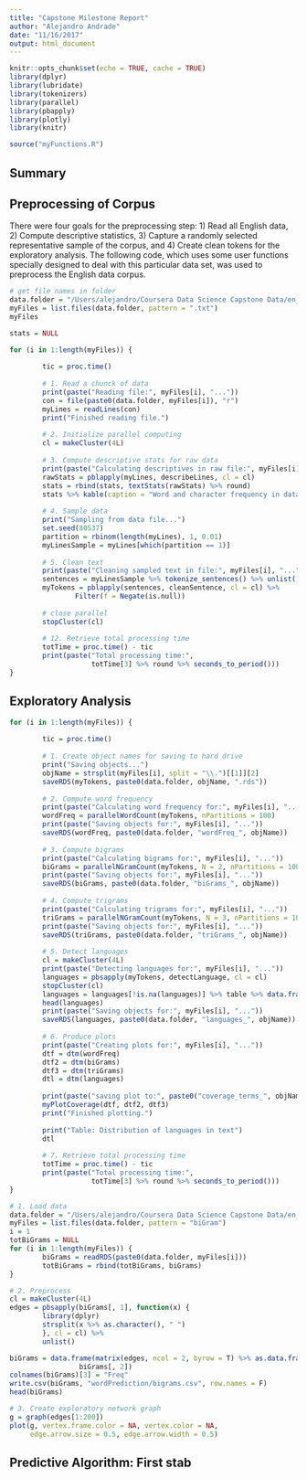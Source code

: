 ```yaml
---
title: "Capstone Milestone Report"
author: "Alejandro Andrade"
date: "11/16/2017"
output: html_document
---
```


```r
knitr::opts_chunk$set(echo = TRUE, cache = TRUE)
library(dplyr)
library(lubridate)
library(tokenizers)
library(parallel)
library(pbapply)
library(plotly)
library(knitr)

source("myFunctions.R")
```

## Summary



## Preprocessing of Corpus
There were four goals for the preprocessing step: 1) Read all English data, 2) Compute descriptive statistics, 3) Capture a randomly selected representative sample of the corpus, and 4) Create clean tokens for the exploratory analysis. The following code, which uses some user functions specially designed to deal with this particular data set, was used to preprocess the English data corpus.
```r
# get file names in folder
data.folder = "/Users/alejandro/Coursera Data Science Capstone Data/en_US/"
myFiles = list.files(data.folder, pattern = ".txt")
myFiles

stats = NULL

for (i in 1:length(myFiles)) {
        
        tic = proc.time()
        
        # 1. Read a chunck of data
        print(paste("Reading file:", myFiles[i], "..."))
        con = file(paste0(data.folder, myFiles[i]), "r")
        myLines = readLines(con)
        print("Finished reading file.")
        
        # 2. Initialize parallel computing
        cl = makeCluster(4L)
        
        # 3. Compute descriptive stats for raw data
        print(paste("Calculating descriptives in raw file:", myFiles[i], "..."))
        rawStats = pblapply(myLines, describeLines, cl = cl)
        stats = rbind(stats, textStats(rawStats) %>% round)
        stats %>% kable(caption = "Word and character frequency in data file.")
        
        # 4. Sample data
        print("Sampling from data file...")
        set.seed(80537)
        partition = rbinom(length(myLines), 1, 0.01)
        myLinesSample = myLines[which(partition == 1)]
        
        # 5. Clean text
        print(paste("Cleaning sampled text in file:", myFiles[i], "..."))
        sentences = myLinesSample %>% tokenize_sentences() %>% unlist()
        myTokens = pblapply(sentences, cleanSentence, cl = cl) %>%
                Filter(f = Negate(is.null))
        
        # close parallel
        stopCluster(cl)
        
        # 12. Retrieve total processing time
        totTime = proc.time() - tic
        print(paste("Total processing time:", 
                    totTime[3] %>% round %>% seconds_to_period()))
}
```


## Exploratory Analysis

```r
for (i in 1:length(myFiles)) {
        
        tic = proc.time()
        
        # 1. Create object names for saving to hard drive
        print("Saving objects...")
        objName = strsplit(myFiles[i], split = "\\.")[[1]][2]
        saveRDS(myTokens, paste0(data.folder, objName, ".rds"))
        
        # 2. Compute word frequency
        print(paste("Calculating word frequency for:", myFiles[i], "..."))
        wordFreq = parallelWordCount(myTokens, nPartitions = 100)
        print(paste("Saving objects for:", myFiles[i], "..."))
        saveRDS(wordFreq, paste0(data.folder, "wordFreq_", objName))
        
        # 3. Compute bigrams
        print(paste("Calculating bigrams for:", myFiles[i], "..."))
        biGrams = parallelNGramCount(myTokens, N = 2, nPartitions = 100)
        print(paste("Saving objects for:", myFiles[i], "..."))
        saveRDS(biGrams, paste0(data.folder, "biGrams_", objName))
        
        # 4. Compute trigrams
        print(paste("Calculating trigrams for:", myFiles[i], "..."))
        triGrams = parallelNGramCount(myTokens, N = 3, nPartitions = 100)
        print(paste("Saving objects for:", myFiles[i], "..."))
        saveRDS(triGrams, paste0(data.folder, "triGrams_", objName))
        
        # 5. Detect languages
        cl = makeCluster(4L)
        print(paste("Detecting languages for:", myFiles[i], "..."))
        languages = pbsapply(myTokens, detectLanguage, cl = cl)
        stopCluster(cl)
        languages = languages[!is.na(languages)] %>% table %>% data.frame()
        head(languages)
        print(paste("Saving objects for:", myFiles[i], "..."))
        saveRDS(languages, paste0(data.folder, "languages_", objName))
        
        # 6. Produce plots
        print(paste("Creating plots for:", myFiles[i], "..."))
        dtf = dtm(wordFreq)
        dtf2 = dtm(biGrams)
        dtf3 = dtm(triGrams)
        dtl = dtm(languages)
        
        print(paste("saving plot to:", paste0("coverage_terms_", objName, ".png")))
        myPlotCoverage(dtf, dtf2, dtf3)
        print("Finished plotting.")
        
        print("Table: Distribution of languages in text")
        dtl
        
        # 7. Retrieve total processing time
        totTime = proc.time() - tic
        print(paste("Total processing time:", 
                    totTime[3] %>% round %>% seconds_to_period()))
}
```

```r
# 1. Load data
data.folder = "/Users/alejandro/Coursera Data Science Capstone Data/en_US/"
myFiles = list.files(data.folder, pattern = "biGram")
i = 1
totBiGrams = NULL
for (i in 1:length(myFiles)) {
        biGrams = readRDS(paste0(data.folder, myFiles[i]))
        totBiGrams = rbind(totBiGrams, biGrams)
}

# 2. Preprocess
cl = makeCluster(4L)
edges = pbsapply(biGrams[, 1], function(x) {
        library(dplyr)
        strsplit(x %>% as.character(), " ")
        }, cl = cl) %>% 
        unlist()

biGrams = data.frame(matrix(edges, ncol = 2, byrow = T) %>% as.data.frame(), 
                 biGrams[, 2])
colnames(biGrams)[3] = "Freq"
write.csv(biGrams, "wordPrediction/bigrams.csv", row.names = F)
head(biGrams)

# 3. Create exploratory network graph
g = graph(edges[1:200])
plot(g, vertex.frame.color = NA, vertex.color = NA, 
     edge.arrow.size = 0.5, edge.arrow.width = 0.5)
```

## Predictive Algorithm: First stab

